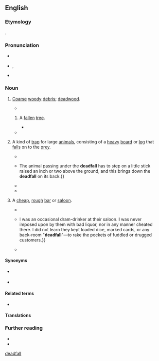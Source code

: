 ==English==
{{was wotd|2018|July|29}}

===Etymology===
{{multiple images
|direction = vertical
|image1 = Fallen trunk in a sacred forest - Flickr - odako1.jpg
|caption1 = Deadfall ''(sense 1)'' in a forest
|image2 = Paiute Deadfall Trap.JPG
|caption2 = A small deadfall ''(sense 2)'' in the style of the [[Paiute]] people of [[North America]]
}}

{{compound|dead|fall|lang=en}}.

===Pronunciation===
* {{a|RP}} {{IPA|/ˈdɛdfɔːl/|lang=en}}
* {{a|GA}} {{enPR|dĕdʹfäl}}, {{IPA|/ˈdɛdfɑl/|lang=en}}
* {{hyphenation|dead|fall|lang=en}}

===Noun===
{{en-noun|~}}

# {{lb|en|uncountable|Canada|US}} [[coarse|Coarse]] [[woody]] [[debris]]; [[deadwood]].
#* {{quote-book|author=Calvin S. Bromfield|chapter=Introduction|title=Geology of the Mount Wilson Quadrangle, Western San Juan Mountains, Colorado:{{nb...|Prepared on Behalf of the U.S. Atomic Energy Commission}}|series=[[w:United States Geological Survey|Geological Survey]] Bulletin|seriesvolume=1227|location=Washington, D.C.|publisher=[[w:United States Government Publishing Office|United States Government Printing Office]]|year=1967|page=6|pageurl=https://books.google.com/books?id=vtBjAAAAIAAJ&pg=RA2-PA6|oclc=4047535|passage=Heaver forest growth on the north-facing slopes, together with considerable '''deadfall''' and soil cover, makes geologic interpretation there difficult.}}
## {{lb|en|countable|specifically}} A [[fallen#Adjective|fallen]] [[tree]].
##* {{quote-book|author=Rachel Joan Dale|author2=J. David McMahan|chapter=Research Methodology and Results|title=Cultural Resources Survey of the Proposed North Douglas Highway Extension, Outer Point to Point Hilda (Project No. 68870)|series=Office of History and Archaeology|seriesvolume=report no. 12|location=Anchorage, Ak.|publisher=Office of History and Archaeology, Division of Parks and Outdoor Recreation, {{w|Alaska Department of Natural Resources}}|month=February|year=1988|page=9|pageurl=https://books.google.com/books?id=5Oc0AQAAMAAJ&pg=PT398|oclc=23667003|passage=A fifth negative test pit was excavated near the largest creek at Middle Point. As well, the roots of all '''deadfalls''' within the corridor were examined for the presence of cultural material. '''Deadfalls''' were more common in the drier areas, especially near stream channels.}}
#* {{quote-book|author={{w|Robin Hobb}} [pseudonym; Margaret Astrid Lindholm Ogden]|title=City of Dragons|series=The Rain Wild Chronicles|seriesvolume=3|location=London|publisher=[[w:HarperCollins|Harper Voyager]]|year=2012|isbn=978-0-06-156163-4|passage=We should go up to the forest and see if we can find more dry '''deadfalls'''. That green wood you were trying to burn last night was all smoke and no heat.}}
# {{lb|en|countable|Canada|US|hunting}} A kind of [[trap#Noun|trap]] for large [[animal]]s, consisting of a [[heavy]] [[board#Noun|board]] or [[log#Noun|log]] that [[fall#Verb|falls]] on to the [[prey#Noun|prey]].
#* {{quote-book|author=Robert Kennicott|authorlink=Robert Kennicott|chapter=The Quadrupeds of Illinois Injurious and Beneficial to the Farmer. [Wolverine, or Glutton.]|title=Report of the Commissioner of Patents for the Year 1858: Agriculture|series=[[w:United States House of Representatives|House of Representatives]], 35th [[w:United States Congress|Congress]], 2d Session|seriesvolume=executive document no. 105|location=Washington, D.C.|publisher=[[w:James B. Steedman|James B[lair] Steedman]], printer|year=1859|page=246|pageurl=https://books.google.com/books?id=LMdMAAAAYAAJ&pg=PA246|oclc=37847832|passage=It [the wolverine] is so cunning as rarely to enter a '''deadfall''' itself, but will carefully pull it to pieces and then eat the bait in safety. I was informed by hunters at Selkirk Settlement that they sometimes lost the successful result of several days' trapping by a single wolverine, which, following their path, would pull down every '''deadfall''', or destroy any animal already caught.}}
#* {{quote-book|author=John J. Rowan|chapter=The Trapper|title=The Emigrant and Sportsman in Canada.{{nb...|Some Experiences of an Old Country Settler. With Sketches of Canadian Life, Sporting Adventures, and Observations on the Forests and Fauna.}}|location=London|publisher={{w|Edward Stanford}},{{nb...|55, Charing Cross, S.W.}}|year=1876|page=369|pageurl=https://books.google.com/books?id=7nQBAAAAQAAJ&pg=PA369|oclc=1013260884|passage=The beaver trap is a '''deadfall''' of considerable weight, nicely adjusted over the animal's road or track, frequently on a dam. {{...}} The animal passing under the '''deadfall''' has to step on a little stick raised an inch or two above the ground, and this brings down the '''deadfall''' on its back.}}
#* {{quote-journal|author=A[rthur] M[urray] Chisholm|authorlink=Arthur Murray Chisholm|title=A Thousand a Plate|magazine={{w|Western Story Magazine}}|location=New York, N.Y.|publisher=[[w:Street & Smith|Street & Smith Corporation]]|date=25 November 1922|volume=XXX|issue=4|section=chapter II|page=90|pageurl=https://archive.org/stream/wsm_1922_11_25#page/n91/mode/1up|column=2|oclc=11910542|passage=It was a week after the taking of the black fox that Skookum Bill, on a short exploring trip a few miles west of their cabin, came across a '''deadfall''' which held a dead marten. He took the marten, and, when he returned, said to Dobbs: "I didn't know you'd built any '''deadfalls''' in the timber past the big draw?"}}
#* {{quote-book|author=Alaska Planning Group, {{w|United States Department of the Interior}}|chapter=History and Archeology|title=Final Environmental Statement: Proposed Lake Clark National Park, Alaska|location=Washington, D.C.|publisher=[[w:United States Government Publishing Office|United States Government Printing Office]]|year=1974|section=part II (Description of the Environment), section A (Existing Environment)|pages=61–62|pageurl=https://books.google.com/books?id=q501AAAAMAAJ&pg=PA62|oclc=83848758|passage=Marten, wolverine, lynx, ermine, fox, mink, beaver, and land otter were plentiful in the general vicinity of Kijik and traps and '''deadfalls''' were set for them.}}
# {{lb|en|countable|US|slang}} A [[cheap]], [[rough#Adjective|rough]] [[bar#Noun|bar]] or [[saloon]].
#* {{quote-book|author=[John O’Connor]|chapter=Wolf-traps—Continued|editor=John Morris|title=Wanderings of a Vagabond. An Autobiography|location=New York, N.Y.|publisher=Published by the author|year=1873|page=366|pageurl=https://books.google.com/books?id=p2iBwqjiKFAC&pg=PA366|oclc=15275274|passage=Dens of the description of the "Tapis Franc," and the "'''deadfalls'''" of San Francisco and Sacramento, are now matters of history only, and it seems beyond the bounds of probability that similar haunts of vice, and the brutal and lawless scenes there enacted, will ever again be permitted to disgrace our country, and the name of civilization.}}
#* {{quote-book|author=C[harles] E[dward] Pickett|title=Land-gambling versus Mining-gambling. An Open Letter to Squire P. Dewey, Relative to His Participation in the Land-gambling of San Francisco in the Early Days. From One Who Knows|edition=2nd|location=San Francisco, Calif.|publisher=[s.n.]|month=November|year=1879|page=9|pageurl=https://books.google.com/books?id=WzZDAAAAIAAJ&pg=RA3-PA9|oclc=12285067|passage={{...}} I was an occasional dram-drinker at their saloon. I was never imposed upon by them with bad liquor, nor in any manner cheated there. I did not learn they kept loaded dice, marked cards, or any back-room "'''deadfall'''"—to rake the pockets of fuddled or drugged customers.}}
#* {{quote-book|author=Thomas Pynchon|authorlink=Thomas Pynchon|chapter=|title={{w|Against the Day}}|location=New York, N.Y.|publisher=[[w:Penguin Group|The Penguin Press]]|year=2006|isbn=978-0-14-311256-3|location2=London|publisher2={{w|Vintage Books}}|year2=2007|page=406|isbn2=978-0-09-951233-2|passage=They had lived down in horse barns, army “A” tents with the old blood-stains onto them, city hotels with canopy beds, woke up in back rooms of '''deadfalls''' where the bars had toothmarks end to end.}}

====Synonyms====
* {{sense|trap}} {{l|en|deadfall trap}}
* {{sense|cheap, rough bar}} {{l|en|dive}}

====Related terms====
* {{l|en|deadfall trap}}<!--Placing this under "Related terms" rather than "Derived terms" as "deadfall" could have been derived from "deadfall trap" rather than the other way around.-->

====Translations====
{{trans-top|coarse woody debris; deadwood}}
{{trans-mid}}
{{trans-bottom}}

{{trans-top|fallen tree}}
{{trans-mid}}
{{trans-bottom}}

{{trans-top|trap for large animals}}
{{trans-mid}}
{{trans-bottom}}

{{trans-see|cheap, rough bar or saloon|dive}}

===Further reading===
* {{pedia|deadfall trap}}
* {{pedia|deadfall|deadfall (disambiguation)}}

[[Category:en:Trees| deadfall]]